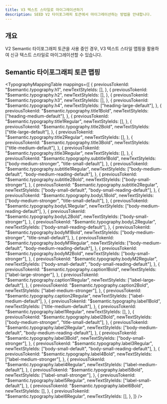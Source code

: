 ```yaml
---
title: V3 텍스트 스타일로 마이그레이션하기
description: SEED V2 타이포그래피 토큰에서 마이그레이션하는 방법을 안내합니다.
---
```



## 개요

V2 Semantic 타이포그래피 토큰을 사용 중인 경우, V3 텍스트 스타일 맵핑을 활용하여 신규 텍스트 스타일로 마이그레이션할 수 있습니다.

## Semantic 타이포그래피 토큰 맵핑

<TypographyMappingTable
  mappings={[
    {
      previousTokenId: "$semantic.typography.h1",
      newTextStyleIds: [],
    },
    {
      previousTokenId: "$semantic.typography.h2",
      newTextStyleIds: [],
    },
    {
      previousTokenId: "$semantic.typography.h3",
      newTextStyleIds: [],
    },
    {
      previousTokenId: "$semantic.typography.h4",
      newTextStyleIds: ["heading-large-default"],
    },
    {
      previousTokenId: "$semantic.typography.title1Bold",
      newTextStyleIds: ["heading-medium-default"],
    },
    {
      previousTokenId: "$semantic.typography.title1Regular",
      newTextStyleIds: [],
    },
    {
      previousTokenId: "$semantic.typography.title2Bold",
      newTextStyleIds: ["title-large-default"],
    },
    {
      previousTokenId: "$semantic.typography.title2Regular",
      newTextStyleIds: [],
    },
    {
      previousTokenId: "$semantic.typography.title3Bold",
      newTextStyleIds: ["title-medium-default"],
    },
    {
      previousTokenId: "$semantic.typography.title3Regular",
      newTextStyleIds: [],
    },
    {
      previousTokenId: "$semantic.typography.subtitle1Bold",
      newTextStyleIds: ["body-medium-stronger", "title-small-default"],
    },
    {
      previousTokenId: "$semantic.typography.subtitle1Regular",
      newTextStyleIds: ["body-medium-default", "body-medium-reading-default"],
    },
    {
      previousTokenId: "$semantic.typography.subtitle2Bold",
      newTextStyleIds: ["body-small-stronger"],
    },
    {
      previousTokenId: "$semantic.typography.subtitle2Regular",
      newTextStyleIds: ["body-small-default", "body-small-reading-default"],
    },
    {
      previousTokenId: "$semantic.typography.bodyL1Bold",
      newTextStyleIds: ["body-medium-stronger", "title-small-default"],
    },
    {
      previousTokenId: "$semantic.typography.bodyL1Regular",
      newTextStyleIds: ["body-medium-reading-default"],
    },
    {
      previousTokenId: "$semantic.typography.bodyL2Bold",
      newTextStyleIds: ["body-small-stronger"],
    },
    {
      previousTokenId: "$semantic.typography.bodyL2Regular",
      newTextStyleIds: ["body-small-reading-default"],
    },
    {
      previousTokenId: "$semantic.typography.bodyM1Bold",
      newTextStyleIds: ["body-medium-stronger", "title-small-default"],
    },
    {
      previousTokenId: "$semantic.typography.bodyM1Regular",
      newTextStyleIds: ["body-medium-default", "body-medium-reading-default"],
    },
    {
      previousTokenId: "$semantic.typography.bodyM2Bold",
      newTextStyleIds: ["body-small-stronger"],
    },
    {
      previousTokenId: "$semantic.typography.bodyM2Regular",
      newTextStyleIds: ["body-small-default", "body-small-reading-default"],
    },
    {
      previousTokenId: "$semantic.typography.caption1Bold",
      newTextStyleIds: ["label-large-stronger"],
    },
    {
      previousTokenId: "$semantic.typography.caption1Regular",
      newTextStyleIds: ["label-large-default"],
    },
    {
      previousTokenId: "$semantic.typography.caption2Bold",
      newTextStyleIds: ["label-medium-stronger"],
    },
    {
      previousTokenId: "$semantic.typography.caption2Regular",
      newTextStyleIds: ["label-medium-default"],
    },
    {
      previousTokenId: "$semantic.typography.label1Bold",
      newTextStyleIds: ["title-medium-default"],
    },
    {
      previousTokenId: "$semantic.typography.label1Regular",
      newTextStyleIds: [],
    },
    {
      previousTokenId: "$semantic.typography.label2Bold",
      newTextStyleIds: ["body-medium-stronger", "title-small-default"],
    },
    {
      previousTokenId: "$semantic.typography.label2Regular",
      newTextStyleIds: ["body-medium-default", "body-medium-reading-default"],
    },
    {
      previousTokenId: "$semantic.typography.label3Bold",
      newTextStyleIds: ["body-small-stronger"],
    },
    {
      previousTokenId: "$semantic.typography.label3Regular",
      newTextStyleIds: ["body-small-default", "body-small-reading-default"],
    },
    {
      previousTokenId: "$semantic.typography.label4Bold",
      newTextStyleIds: ["label-medium-stronger"],
    },
    {
      previousTokenId: "$semantic.typography.label4Regular",
      newTextStyleIds: ["label-medium-default"],
    },
    {
      previousTokenId: "$semantic.typography.label5Bold",
      newTextStyleIds: ["label-small-stronger"],
    },
    {
      previousTokenId: "$semantic.typography.label5Regular",
      newTextStyleIds: ["label-small-default"],
    },
    {
      previousTokenId: "$semantic.typography.label6Bold",
      newTextStyleIds: [],
    },
    {
      previousTokenId: "$semantic.typography.label6Regular",
      newTextStyleIds: [],
    },
  ]}
/>
